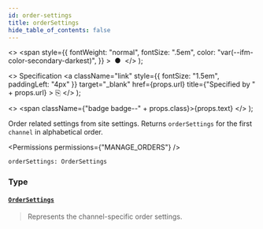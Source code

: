 ```yaml
---
id: order-settings
title: orderSettings
hide_table_of_contents: false
---
```


  <>
    <span
      style={{
        fontWeight: "normal",
        fontSize: ".5em",
        color: "var(--ifm-color-secondary-darkest)",
      }}
    >
      &nbsp;●&nbsp;
    </span>
  </>
);

  <>
    Specification
    <a
      className="link"
      style={{ fontSize: "1.5em", paddingLeft: "4px" }}
      target="\_blank"
      href={props.url}
      title={"Specified by " + props.url}
    >
      ⎘
    </a>
  </>
);

  <>
    <span className={"badge badge--" + props.class}>{props.text}</span>
  </>
);

Order related settings from site settings. Returns `orderSettings` for the first `channel` in alphabetical order.

<Permissions permissions={"MANAGE_ORDERS"} />

```graphql
orderSettings: OrderSettings
```

### Type

#### [`OrderSettings`](../../../api-reference/miscellaneous/objects/order-settings) <Badge class="secondary" text="object"/> <Badge class="secondary" text="miscellaneous"/>

> Represents the channel-specific order settings.

